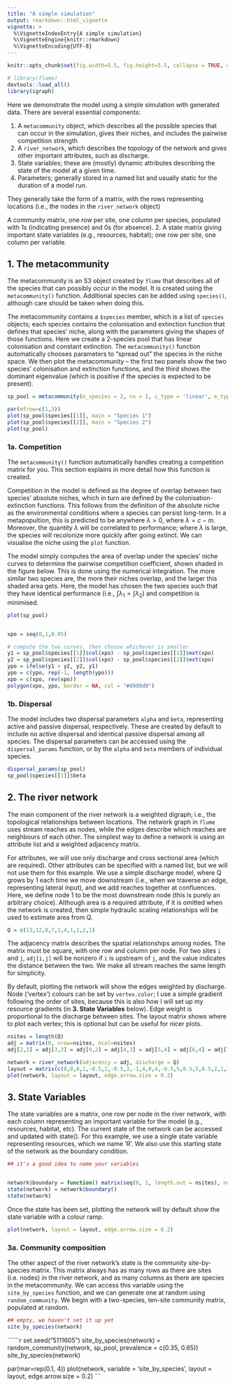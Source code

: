 ```yaml
---
title: "A simple simulation"
output: rmarkdown::html_vignette
vignette: >
  %\VignetteIndexEntry{A simple simulation}
  %\VignetteEngine{knitr::rmarkdown}
  %\VignetteEncoding{UTF-8}
---
```


```r
knitr::opts_chunk$set(fig.width=5.5, fig.height=5.5, collapse = TRUE, comment = "##")

# library(flume)
devtools::load_all()
library(igraph)
```

Here we demonstrate the model using a simple simulation with generated data. There are several essential components:

1. A `metacommunity` object, which describes all the possible species that can occur in the simulation, gives their niches, and includes the pairwise competition strength
2. A `river_network`, which describes the topology of the network and gives other important attributes, such as discharge.
3. State variables; these are (mostly) dynamic attributes describing the state of the model at a given time. 
4. Parameters; generally stored in a named list and usually static for the duration of a model run.


They generally take the form of a matrix, with the rows representing locations (i.e., the nodes in the `river_network` object)

A community matrix, one row per site, one column per species, populated with 1s (indicating presence) and 0s (for absence).
2. A state matrix giving important state variables (e.g., resources, habitat); one row per site, one column per variable.





## 1. The metacommunity

The metacommunity is an S3 object created by `flume` that describes all of the species that can possibly occur in the model. It is created using the `metacommunity()` function. Additional species can be added using `species()`, although care should be taken when doing this.

The metacommunity contains a `$species` member, which is a list of `species` objects; each species contains the colonisation and extinction function that defines that species' niche, along with the parameters giving the shapes of those functions. Here we create a 2-species pool that has linear colonisation and constant extinction. The `metacommunity()` function automatically chooses parameters to "spread out" the species in the niche space. We then plot the metacommunity -- the first two panels show the two species' colonisation and extinction functions, and the third shows the dominant eigenvalue (which is positive if the species is expected to be present).

```r
sp_pool = metacommunity(n_species = 2, nx = 1, c_type = 'linear', e_type='constant')

par(mfrow=c(1,3))
plot(sp_pool$species[[1]], main = "Species 1")
plot(sp_pool$species[[2]], main = "Species 2")
plot(sp_pool)
```

### 1a. Competition

The `metacommunity()` function automatically handles creating a competition matrix for you. This section explains in more detail how this function is created.

Competition in the model is defined as the degree of overlap between two species' absolute niches, which in turn are defined by the colonisation-extinction functions. This follows from the definition of the absolute niche as the environmental conditions where a species can persist long-term. In a metapopultion, this is predicted to be anywhere $\lambda > 0$, where $\lambda = c - m$. Moreover, the quantity $\lambda$ will be correlated to performance; where $\lambda$ is large, the species will recolonize more quickly after going extinct. We can visualise the niche using the `plot` function.

The model simply computes the area of overlap under the species' niche curves to determine the pairwise competition coefficient, shown shaded in the figure below. This is done using the numerical integration. The more similar two species are, the more their niches overlap, and the larger this shaded area gets. Here, the model has chosen the two species such that they have identical performance (i.e., $\int \lambda_1 = \int \lambda_2$) and competition is minimised.

```r
plot(sp_pool)


xpo = seq(0,1,0.05)

# compute the two curves, then choose whichever is smaller
y1 = sp_pool$species[[1]]$col(xpo) - sp_pool$species[[1]]$ext(xpo)
y2 = sp_pool$species[[2]]$col(xpo) - sp_pool$species[[2]]$ext(xpo)
ypo = ifelse(y1 > y2, y2, y1)
ypo = c(ypo, rep(-1, length(ypo)))
xpo = c(xpo, rev(xpo))
polygon(xpo, ypo, border = NA, col = "#d9d9d9")
```

### 1b. Dispersal

The model includes two dispersal parameters `alpha` and `beta`, representing active and passive dispersal, respectively. These are created by default to include no active dispersal and identical passive dispersal among all species. The dispersal parameters can be accessed using the `dispersal_params` function, or by the `alpha` and `beta` members of individual species.

```r
dispersal_params(sp_pool)
sp_pool$species[[1]]$beta
```

## 2. The river network

The main component of the river network is a weighted digraph; i.e., the topological relationships between locations. The network graph in `flume` uses stream reaches as nodes, while the edges describe which reaches are neighbours of each other. The simplest way to define a network is using an attribute list and a weighted adjacency matrix.

For attributes, we will use only discharge and cross sectional area (which are required). Other attributes can be specified with a named list, but we will not use them for this example. We use a simple discharge model, where Q grows by 1 each time we move downstream (i.e., when we traverse an edge, representing lateral input), and we add reaches together at confluences. Here, we define node 1 to be the most downstream node (this is purely an arbitrary choice). Although area is a required attribute, if it is omitted when the network is created, then simple hydraulic scaling relationships will be used to estimate area from Q.

```r
Q = c(13,12,8,7,1,4,1,1,2,1)
```


The adjacency matrix describes the spatial relationships among nodes. The matrix must be square, with one row and column per node. For two sites `i` and `j`, `adj[i,j]` will be nonzero if `i` is upstream of `j`, and the value indicates the distance between the two. We make all stream reaches the same length for simplicity.

By default, plotting the network will show the edges weighted by discharge. Node ('vertex') colours can be set by `vertex.color`; I use a simple gradient following the order of sites, because this is also how I will set up my resource gradients (in **3. State Variables** below). Edge weight is proportional to the discharge between sites. The layout matrix shows where to plot each vertex; this is optional but can be useful for nicer plots.

```r
nsites = length(Q)
adj = matrix(0, nrow=nsites, ncol=nsites)
adj[2,1] = adj[3,2] = adj[9,2] = adj[4,3] = adj[5,4] = adj[6,4] = adj[7,6] = adj[8,6] = adj[10,9] = 1

network = river_network(adjacency = adj, discharge = Q)
layout = matrix(c(0,0,0,1,-0.5,2,-0.5,3,-1,4,0,4,-0.5,5,0.5,5,0.5,2,1,3), byrow=TRUE, nrow=nsites)
plot(network, layout = layout, edge.arrow.size = 0.2)
```



## 3. State Variables

The state variables are a matrix, one row per node in the river network, with each column representing an important
variable for the model (e.g., resources, habitat, etc). The current state of the network can be accessed and updated
with state(). For this example, we use a single state variable representing resources, which we name 'R'. We also use this starting state of the network as the boundary condition.

```r
## it's a good idea to name your variables


network$boundary = function() matrix(seq(0, 1, length.out = nsites), ncol=1, dimnames = list(NULL, 'R'))
state(network) = network$boundary()
state(network)
```

Once the state has been set, plotting the network will by default show the state variable with a colour
ramp.

```r
plot(network, layout = layout, edge.arrow.size = 0.2)
```




### 3a. Community composition

The other aspect of the river network's state is the community site-by-species matrix. This matrix always has as many rows as there are sites (i.e. nodes) in the river network, and as many columns as there are species in the metacommunity. We can access this variable using the `site_by_species` function, and we can generate one at random using `random_community`. We begin with a two-species, ten-site community matrix, populated at random.

```r

## empty, we haven't set it up yet
site_by_species(network)
```

``````r
set.seed("5111605")
site_by_species(network) = random_community(network, sp_pool, prevalence = c(0.35, 0.65))
site_by_species(network)

par(mar=rep(0.1, 4))
plot(network, variable = 'site_by_species', layout = layout, edge.arrow.size = 0.2)
```

